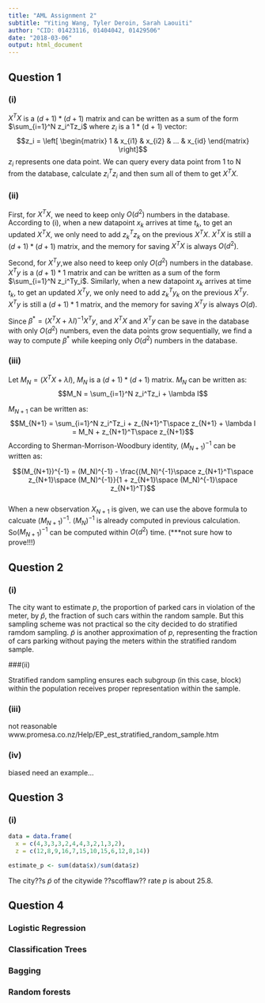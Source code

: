 ---
title: "AML Assignment 2"
subtitle: "Yiting Wang, Tyler Deroin, Sarah Laouiti"
author: "CID: 01423116, 01404042, 01429506"
date: "2018-03-06"
output: html_document
---

## Question 1

### (i)

$X^TX$ is a $(d+1) * (d+1)$ matrix and can be written as a sum of the form $\sum_{i=1}^N z_i^Tz_i$ where $z_i$ is a 1 * (d + 1) vector:
$$z_i = \left[
 \begin{matrix}
   1 & x_{i1} & x_{i2} & ... & x_{id}
  \end{matrix}
  \right]$$
$z_i$ represents one data point. We can query every data point from 1 to N from the database, calculate $z_i^Tz_i$ and then sum all of them to get $X^TX$.


### (ii)

First, for $X^TX$, we need to keep only $O(d^2)$ numbers in the database. According to (i), when a new datapoint $x_k$ arrives at time $t_k$, to get an updated $X^TX$, we only need to add $z_k^Tz_k$ on the previous $X^TX$. $X^TX$ is still a $(d+1) * (d+1)$ matrix, and the memory for saving $X^TX$ is always $O(d^2)$.

Second, for $X^Ty$,we also need to keep only $O(d^2)$ numbers in the database. $X^Ty$ is a $(d+1)*1$ matrix and can be written as a sum of the form $\sum_{i=1}^N z_i^Ty_i$. Similarly, when a new datapoint $x_k$ arrives at time $t_k$, to get an updated $X^Ty$, we only need to add $z_k^Ty_k$ on the previous $X^Ty$. $X^Ty$ is still a $(d+1) * 1$ matrix, and the memory for saving $X^Ty$ is always $O(d)$.

Since $\beta^* = (X^TX+ \lambda I)^{-1}X^Ty$, and $X^TX$ and $X^Ty$ can be save in the database with only $O(d^2)$ numbers, even the data points grow sequentially, we find a way to compute $\beta^*$ while keeping only $O(d^2)$ numbers in the database.

### (iii)

Let $M_N = (X^TX + \lambda I)$, $M_N$ is a $(d+1) * (d+1)$ matrix. $M_N$ can be written as:
$$M_N = \sum_{i=1}^N z_i^Tz_i + \lambda I$$

$M_{N+1}$ can be written as:
$$M_{N+1} = \sum_{i=1}^N z_i^Tz_i + z_{N+1}^T\space z_{N+1} + \lambda I = M_N + z_{N+1}^T\space z_{N+1}$$
According to Sherman-Morrison-Woodbury identity, $(M_{N+1})^{-1}$ can be written as:

$$(M_{N+1})^{-1} = (M_N)^{-1} - \frac{(M_N)^{-1}\space z_{N+1}^T\space z_{N+1}\space (M_N)^{-1}}{1 + z_{N+1}\space (M_N)^{-1}\space z_{N+1}^T}$$  
When a new observation $X_{N+1}$ is given, we can use the above formula to calcuate $(M_{N+1})^{-1}$. $(M_N)^{-1}$ is already computed in previous calculation. So$(M_{N+1})^{-1}$ can be computed within $O(d^2)$ time. (***not sure how to prove!!!)


## Question 2

### (i)

The city want to estimate $p$, the proportion of parked cars in violation of the meter, by $\hat p$, the fraction of such cars within the random sample. But this sampling scheme was not practical so the city decided to do stratified ramdom sampling. $\widetilde p$ is another approximation of $p$, representing the fraction of cars parking without paying the meters within the stratified random sample.

###(ii)

Stratified random sampling ensures each subgroup (in this case, block) within the population receives proper representation within the sample.

### (iii)
not reasonable 
www.promesa.co.nz/Help/EP_est_stratified_random_sample.htm

### (iv)
biased
need an example...

## Question 3

### (i)
```{r}
data = data.frame(
  x = c(4,3,3,3,2,4,4,3,2,1,3,2), 
  z = c(12,8,9,16,7,15,10,15,6,12,8,14))

estimate_p <- sum(data$x)/sum(data$z)
```

The city??s $\widetilde p$ of the citywide ??scofflaw?? rate $p$ is about $25.8%$.

## Question 4

### Logistic Regression

### Classification Trees

### Bagging

### Random forests

